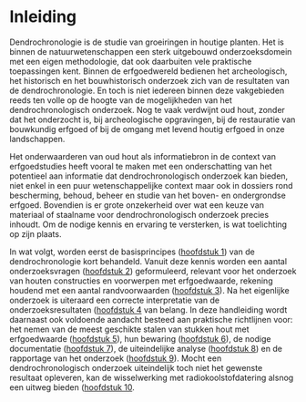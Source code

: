# Inleiding {-}

Dendrochronologie is de studie van groeiringen in houtige planten. Het is binnen de natuurwetenschappen een sterk uitgebouwd onderzoeksdomein met een eigen methodologie, dat ook daarbuiten vele praktische toepassingen kent. Binnen de erfgoedwereld bedienen het archeologisch, het historisch en het bouwhistorisch onderzoek zich van de resultaten van de dendrochronologie. En toch is niet iedereen binnen deze vakgebieden reeds ten volle op de hoogte van de mogelijkheden van het dendrochronologisch onderzoek. Nog te vaak verdwijnt oud hout, zonder dat het onderzocht is, bij archeologische opgravingen, bij de restauratie van bouwkundig erfgoed of bij de omgang met levend houtig erfgoed in onze landschappen.

Het onderwaarderen van oud hout als informatiebron in de context van erfgoedstudies heeft vooral te maken met een onderschatting van het potentieel aan informatie dat dendrochronologisch onderzoek kan bieden, niet enkel in een puur wetenschappelijke context maar ook in dossiers rond bescherming, behoud, beheer en studie van het boven- en ondergrondse erfgoed. Bovendien is er grote onzekerheid over wat een keuze van materiaal of staalname voor dendrochronologisch onderzoek precies inhoudt. Om de nodige kennis en ervaring te versterken, is wat toelichting op zijn plaats. 

In wat volgt, worden eerst de basisprincipes ([hoofdstuk 1](#basis)) van de dendrochronologie kort behandeld. Vanuit deze kennis worden een aantal onderzoeksvragen ([hoofdstuk 2](#onderzoeksvragen)) geformuleerd, relevant voor het onderzoek van houten constructies en voorwerpen met erfgoedwaarde, rekening houdend met een aantal randvoorwaarden ([hoofdstuk 3](#randvoorwaarden)). Na het eigenlijke onderzoek is uiteraard een correcte interpretatie van de onderzoeksresultaten ([hoofdstuk 4](#interpretatie) van belang. In deze handleiding wordt daarnaast ook voldoende aandacht besteed aan praktische richtlijnen voor: het nemen van de meest geschikte stalen van stukken hout met erfgoedwaarde ([hoofdstuk 5](#bemonsteren)), hun bewaring ([hoofdstuk 6](#bewaren)), de nodige documentatie ([hoofdstuk 7](#specialist)), de uiteindelijke analyse ([hoofdstuk 8](#analyse)) en de rapportage van het onderzoek ([hoofdstuk 9](#rapporteren)). Mocht een dendrochronologisch onderzoek uiteindelijk toch niet het gewenste resultaat opleveren, kan de wisselwerking met radiokoolstofdatering alsnog een uitweg bieden ([hoofdstuk 10](#C141).